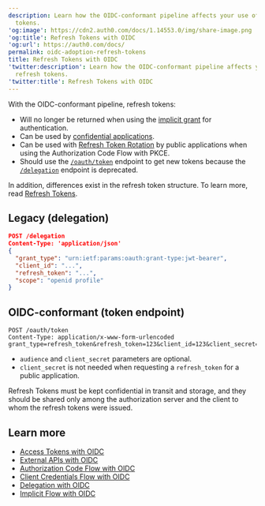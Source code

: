 ```yaml
---
description: Learn how the OIDC-conformant pipeline affects your use of refresh
  tokens.
'og:image': https://cdn2.auth0.com/docs/1.14553.0/img/share-image.png
'og:title': Refresh Tokens with OIDC
'og:url': https://auth0.com/docs/
permalink: oidc-adoption-refresh-tokens
title: Refresh Tokens with OIDC
'twitter:description': Learn how the OIDC-conformant pipeline affects your use of
  refresh tokens.
'twitter:title': Refresh Tokens with OIDC
---
```

With the OIDC-conformant pipeline, <Tooltip tip="Refresh Token: Token used to obtain a renewed Access Token without forcing users to log in again." cta="View Glossary" href="/glossary?term=refresh+tokens">refresh tokens</Tooltip>:

* Will no longer be returned when using the [implicit grant](/get-started/authentication-and-authorization-flow/implicit-flow-with-form-post) for authentication.
* Can be used by [confidential applications](/get-started/applications/confidential-and-public-applications).
* Can be used with [Refresh Token Rotation](/secure/tokens/refresh-tokens/refresh-token-rotation) by public applications when using the Authorization Code Flow with PKCE.
* Should use the [`/oauth/token`](https://auth0.com/docs/api/authentication#refresh-token) endpoint to get new tokens because the [`/delegation`](https://auth0.com/docs/api/authentication#delegation) endpoint is deprecated.

In addition, differences exist in the refresh token structure. To learn more, read [Refresh Tokens](/secure/tokens/refresh-tokens).

## Legacy (delegation)

```json lines
POST /delegation
Content-Type: 'application/json'
{
  "grant_type": "urn:ietf:params:oauth:grant-type:jwt-bearer",
  "client_id": "...",
  "refresh_token": "...",
  "scope": "openid profile"
}
```






## OIDC-conformant (token endpoint)

```http lines
POST /oauth/token
Content-Type: application/x-www-form-urlencoded
grant_type=refresh_token&refresh_token=123&client_id=123&client_secret=123&scope=openid+profile&audience=https%3A%2F%2Fapi.example.com
```






* `audience` and `client_secret` parameters are optional.
* `client_secret` is not needed when requesting a `refresh_token` for a public application.

<Warning>

Refresh Tokens must be kept confidential in transit and storage, and they should be shared only among the authorization server and the client to whom the refresh tokens were issued.

</Warning>

## Learn more

* [Access Tokens with OIDC](/authenticate/login/oidc-conformant-authentication/oidc-adoption-access-tokens)
* [External APIs with OIDC](/authenticate/login/oidc-conformant-authentication/oidc-adoption-apis)
* [Authorization Code Flow with OIDC](/authenticate/login/oidc-conformant-authentication/oidc-adoption-auth-code-flow)
* [Client Credentials Flow with OIDC](/authenticate/login/oidc-conformant-authentication/oidc-adoption-client-credentials-flow)
* [Delegation with OIDC](/authenticate/login/oidc-conformant-authentication/oidc-adoption-delegation)
* [Implicit Flow with OIDC](/authenticate/login/oidc-conformant-authentication/oidc-adoption-implicit-flow)